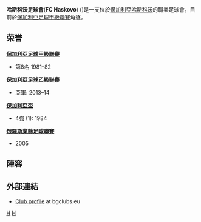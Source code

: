 {{Infobox football club |
  clubname = 哈斯科沃足球會 |
  image    = <!-- 檔案不存在 [[File:Haskovo_logo_2013.png|350px]] ，可從英文維基百科取得 -->|
  fullname = Football Club Haskovo |
  nickname =  |
  founded  = {{start date and age|df=yes|2009}} |
  ground   = [[哈斯科沃体育场|哈斯科沃体育场]] |
  capacity = 9000 |
  chairman = [[Image:Flag_of_Bulgaria.svg|20px]]   |
  manager  = [[Image:Flag_of_Bulgaria.svg|20px]] [[Stamen_Belchev|Stamen Belchev]]  |
  league   = [[保加利亞足球甲級聯賽|保加利亞足球甲級聯賽]] |
  season   = 2013–14 |
  position = 保加利亞足球乙級聯賽, 第2名 ''/升級/''|
  pattern_la1=_whiteborder|pattern_b1=_vneckwhite|pattern_ra1=_whiteborder|
  leftarm1=FF2020|body1=FF2020|rightarm1=FF2020|shorts1=FF2020|socks1=FF2020|
  pattern_la2=_redborder|pattern_b2=_collarred|pattern_ra2=_redborder|
  leftarm2=FFFFFF|body2=FFFFFF|rightarm2=FFFFFF|shorts2=FFFFFF|socks2=FFFFFF|
}}

'''哈斯科沃足球會'''('''FC Haskovo''') ({{lang-bg|ФК Хасково}})是一支位於[[保加利亞|保加利亞]][[哈斯科沃|哈斯科沃]]的職業足球會，目前於[[保加利亞足球甲級聯賽|保加利亞足球甲級聯賽]]角逐。

==荣誉==
'''[[保加利亞足球甲級聯賽|保加利亞足球甲級聯賽]]'''
*第8名 1981–82
'''[[保加利亞足球乙級聯賽|保加利亞足球乙級聯賽]]'''
*亞軍: 2013–14
'''[[保加利亞盃|保加利亞盃]]'''
*4強 (1): 1984
'''[[俄羅斯業餘足球聯賽|俄羅斯業餘足球聯賽]]'''
*2005

==陣容==
{{updated|2015年7月1日}}
{{Fs start}}
{{Fs player|no=  1|nat= BUL |name=[[Nikolay_Bankov|Nikolay Bankov]]|pos=GK}}
{{Fs player|no=  2|nat= GER |name=[[Orhan_Aktaş|Orhan Aktaş]]|pos=DF}}
{{Fs player|no=  5|nat= BUL |name=[[Tihomir_Trifonov|Tihomir Trifonov]]|pos=DF}}
{{Fs player|no=  6|nat= BUL |name=Yusein Sabri|pos=MF}}
{{Fs player|no= 10|nat= BUL |name=[[Marius_Naydenov|Marius Naydenov]]|pos=MF}}
{{Fs player|no= 13|nat= BUL |name=Petyo Nikolov|pos=MF}}
{{Fs player|no= 14|nat= BUL |name=[[Ivan_Skerlev|Ivan Skerlev]]|pos=DF|other=[[隊長|隊長]]}}
{{Fs mid}}
{{Fs player|no= 17|nat= BUL |name=[[Kircho_Krumov|Kircho Krumov]]|pos=DF|other=[[副隊長|副隊長]]}}
{{Fs player|no= 19|nat= BUL |name=[[Martin_Raynov|Martin Raynov]]|pos=MF}}
{{Fs player|no= 27|nat= BUL |name=[[Dimitar_Andonov_(footballer)|Dimitar Andonov]]|pos=MF}}
{{Fs player|no= 77|nat= BUL |name=[[Beysim_Beysim|Beysim Beysim]]|pos=DF}}
{{Fs player|no= 89|nat= BUL |name=[[Stanislav_Malamov|Stanislav Malamov]]|pos=MF}}
{{Fs player|no= 96|nat= BUL |name=Eduard Mechikyan|pos=GK}}
{{Fs end}}

==外部連結==
* [http://bgclubs.eu/teams/Haskovo2009(Haskovo) Club profile]{{Wayback|url=http://bgclubs.eu/teams/Haskovo2009(Haskovo) |date=20150723134916 }} at bgclubs.eu

[[Category:2009年建立的足球俱樂部|H]]
[[Category:保加利亞足球俱樂部|H]]